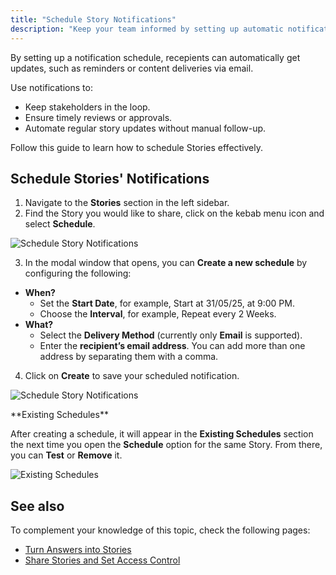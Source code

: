 ```yaml
---
title: "Schedule Story Notifications"
description: "Keep your team informed by setting up automatic notifications for your Stories. Define when and how updates are sent, ensuring the right people receive the right information at the right time."
---
```


By setting up a notification schedule, recepients can automatically get updates, such as reminders or content deliveries via email.

Use notifications to:

- Keep stakeholders in the loop.
- Ensure timely reviews or approvals.
- Automate regular story updates without manual follow-up.

Follow this guide to learn how to schedule Stories effectively.

## Schedule Stories' Notifications

1. Navigate to the **Stories** section in the left sidebar.
2. Find the Story you would like to share, click on the kebab menu icon and select **Schedule**.

![Schedule Story Notifications](/images/schedule-story-notifications.png)

3. In the modal window that opens, you can **Create a new schedule** by configuring the following:

- **When?**
  - Set the **Start Date**, for example, Start at 31/05/25, at 9:00 PM.
  - Choose the **Interval**, for example, Repeat every 2 Weeks.
- **What?**
  - Select the **Delivery Method** (currently only **Email** is supported).
  - Enter the **recipient’s email address**. You can add more than one address by separating them with a comma.

4. Click on **Create** to save your scheduled notification.

![Schedule Story Notifications](/images/schedule-story-notifications-04.png)

<Note>
  **Existing Schedules**

  After creating a schedule, it will appear in the **Existing Schedules** section the next time you open the **Schedule** option for the same Story.
  From there, you can **Test** or **Remove** it.

  ![Existing Schedules](/images/existingschedules.png)
</Note>

## See also

To complement your knowledge of this topic, check the following pages:

- [Turn Answers into Stories](using-wisdom-ai-everyday/turn-answers-into-stories)
- [Share Stories and Set Access Control](/using-wisdom-ai-everyday/share-stories-and-set-access-control)